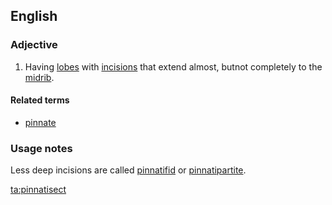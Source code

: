 ==English==

===Adjective===
{{en-adj|-}}

# {{botany|of leaves}} Having [[lobe]]s with [[incision]]s that extend almost, butnot completely to the [[midrib]].

====Related terms====
* [[pinnate]]

===Usage notes===
Less deep incisions are called [[pinnatifid]] or [[pinnatipartite]].

[[ta:pinnatisect]]
